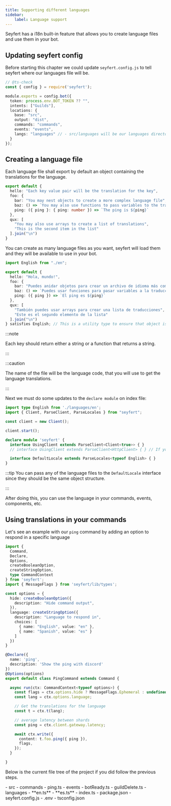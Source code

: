 ```yaml
---
title: Supporting different languages
sidebar:
    label: Language support
---
```



Seyfert has a i18n built-in feature that allows you to create language files and use them in your bot.

## Updating seyfert config

Before starting this chapter we could update `seyfert.config.js` to tell seyfert where our languages file will be.

```ts {12} title="seyfert.config.js" showLineNumbers
// @ts-check
const { config } = require('seyfert');

module.exports = config.bot({
  token: process.env.BOT_TOKEN ?? "",
  intents: ["Guilds"],
  locations: {
    base: "src",
    output: "dist",
    commands: "commands",
    events: "events",
    langs: "languages" // - src/languages will be our languages directory
  }
});
```

## Creating a language file

Each language file shall export by default an object containing the translations for the language.

```ts title="languages/en.ts" showLineNumbers wrap
export default {
  hello: "Each key value pair will be the translation for the key",
  foo: {
    bar: "You may nest objects to create a more complex language file",
    baz: () => `You may also use functions to pass variables to the translation and add some logic`,
    ping: ({ ping }: { ping: number }) => `The ping is ${ping}`
  },
  qux: [
    "You may also use arrays to create a list of translations",
    "This is the second item in the list"
  ].join("\n")
}
```

You can create as many language files as you want, seyfert will load them and they will be available to use in your bot.

```ts title="languages/es.ts" showLineNumbers wrap
import English from "./en";

export default {
  hello: "Hola, mundo!",
  foo: {
    bar: "Puedes anidar objetos para crear un archivo de idioma más complejo",
    baz: () => `Puedes usar funciones para pasar variables a la traducción y agregar lógica`,
    ping: ({ ping }) => `El ping es ${ping}`
  },
  qux: [
    "También puedes usar arrays para crear una lista de traducciones",
    "Este es el segundo elemento de la lista"
  ].join("\n")
} satisfies English; // This is a utility type to ensure that object is the same across languages
```

:::note

Each key should return either a string or a function that returns a string.

:::

:::caution

The name of the file will be the language code, that you will use to get the language translations.

:::

Next we must do some updates to the `declare module` on index file:

```ts {1,12} title="src/index.ts" copy
import type English from './languages/en';
import { Client, ParseClient, ParseLocales } from "seyfert";

const client = new Client();

client.start();

declare module 'seyfert' {
  interface UsingClient extends ParseClient<Client<true>> { }
  // interface UsingClient extends ParseClient<HttpClient> { } // If you are using the rest api

  interface DefaultLocale extends ParseLocales<typeof English> { }
}
```

:::tip
You can pass any of the language files to the `DefaultLocale` interface since they should be the same object structure.

:::


After doing this, you can use the language in your commands, events, components, etc. 

## Using translations in your commands

Let's see an example with our `ping` command by adding an option to respond in a specific language

```ts {35, 41} title="src/commands/ping.ts" showLineNumbers
import {
  Command,
  Declare,
  Options,
  createBooleanOption,
  createStringOption,
  type CommandContext
} from 'seyfert';
import { MessageFlags } from 'seyfert/lib/types';

const options = {
  hide: createBooleanOption({
    description: "Hide command output",
  }),
  language: createStringOption({
    description: "Language to respond in",
    choices: [
      { name: "English", value: "en" },
      { name: "Spanish", value: "es" }
    ]
  })
}

@Declare({
  name: 'ping',
  description: 'Show the ping with discord'
})
@Options(options)
export default class PingCommand extends Command {

  async run(ctx: CommandContext<typeof options>) {
    const flags = ctx.options.hide ? MessageFlags.Ephemeral : undefined;
    const lang = ctx.options.language;

    // Get the translations for the language
    const t = ctx.t(lang);

    // average latency between shards
    const ping = ctx.client.gateway.latency;

    await ctx.write({
      content: t.foo.ping({ ping }),
      flags,
    });
  }

}
```

Below is the current file tree of the project if you did follow the previous steps.

<FileTree>
- src
	- commands
		- ping.ts
	- events
		- botReady.ts
		- guildDelete.ts
	- languages
		- **en.ts**
		- **es.ts**
	- index.ts
- package.json
- seyfert.config.js
- .env
- tsconfig.json
</FileTree>